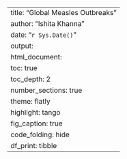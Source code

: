 ---
title: "Global Measles Outbreaks"
author: "Ishita Khanna"
date: "`r Sys.Date()`"
output:
  html_document:
    toc: true
    toc_depth: 2
    number_sections: true
    theme: flatly
    highlight: tango
    fig_caption: true
    code_folding: hide
    df_print: tibble
---